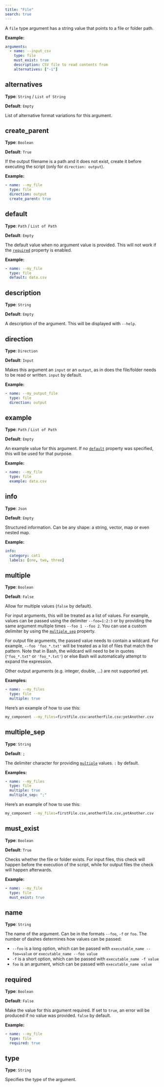 ```yaml
---
title: "File"
search: true
---
```


A `file` type argument has a string value that points to a file or folder path.

**Example:**

```yaml
arguments:
  - name: --input_csv
    type: file
    must_exist: true
    description: CSV file to read contents from
    alternatives: ["-i"]

```

## alternatives

**Type**: `String` / `List of String`

**Default**: `Empty`

List of alternative format variations for this argument.

## create_parent

**Type**: `Boolean`

**Default**: `True`

If the output filename is a path and it does not exist, create it before executing the script (only for `direction: output`).

**Example:**

```yaml
- name: --my_file
  type: file
  direction: output
  create_parent: true

```

## default

**Type**: `Path` / `List of Path`

**Default**: `Empty`

The default value when no argument value is provided. This will not work if the [`required`](#required) property is enabled.

**Example:**

```yaml
- name: --my_file
  type: file
  default: data.csv

```

## description

**Type**: `String`

**Default**: `Empty`

A description of the argument. This will be displayed with `--help`.

## direction

**Type**: `Direction`

**Default**: `Input`

Makes this argument an `input` or an `output`, as in does the file/folder needs to be read or written. `input` by default.

**Example:**

```yaml
- name: --my_output_file
  type: file
  direction: output

```

## example

**Type**: `Path` / `List of Path`

**Default**: `Empty`

An example value for this argument. If no [`default`](#default) property was specified, this will be used for that purpose.

**Example:**

```yaml
- name: --my_file
  type: file
  example: data.csv

```

## info

**Type**: `Json`

**Default**: `Empty`

Structured information. Can be any shape: a string, vector, map or even nested map.

**Example:**

```yaml
info:
  category: cat1
  labels: [one, two, three]
```

## multiple

**Type**: `Boolean`

**Default**: `False`

Allow for multiple values (`false` by default).

For input arguments, this will be treated as a list of values. For example, values
can be passed using the delimiter `--foo=1:2:3` or by providing the same argument 
multiple times `--foo 1 --foo 2`. You can use a custom delimiter by using the 
[`multiple_sep`](#multiple_sep) property.

For output file arguments, the passed value needs to contain a wildcard. For example,
`--foo 'foo_*.txt'` will be treated as a list of files that match the pattern. Note that in Bash,
 the wildcard will need to be in quotes (`"foo_*.txt"` or `'foo_*.txt'`) or else Bash will
 automatically attempt to expand the expression.

Other output arguments (e.g. integer, double, ...) are not supported yet.


**Examples:**

```yaml
- name: --my_files
  type: file
  multiple: true

```

Here's an example of how to use this:

```bash
my_component --my_files=firstFile.csv:anotherFile.csv:yetAnother.csv
```

## multiple_sep

**Type**: `String`

**Default**: `;`

The delimiter character for providing [`multiple`](#multiple) values. `:` by default.

**Examples:**

```yaml
- name: --my_files
  type: file
  multiple: true
  multiple_sep: ";"

```

Here's an example of how to use this:

```bash
my_component --my_files=firstFile.csv,anotherFile.csv,yetAnother.csv
```

## must_exist

**Type**: `Boolean`

**Default**: `True`

Checks whether the file or folder exists. For input files, this check will happen before the execution of the script, while for output files the check will happen afterwards.

**Example:**

```yaml
- name: --my_file
  type: file
  must_exist: true

```

## name

**Type**: `String`

The name of the argument. Can be in the formats `--foo`, `-f` or `foo`. The number of dashes determines how values can be passed:  

  - `--foo` is a long option, which can be passed with `executable_name --foo=value` or `executable_name --foo value`
  - `-f` is a short option, which can be passed with `executable_name -f value`
  - `foo` is an argument, which can be passed with `executable_name value`  


## required

**Type**: `Boolean`

**Default**: `False`

Make the value for this argument required. If set to `true`, an error will be produced if no value was provided. `false` by default.

**Example:**

```yaml
- name: --my_file
  type: file
  required: true

```

## type

**Type**: `String`

Specifies the type of the argument.
